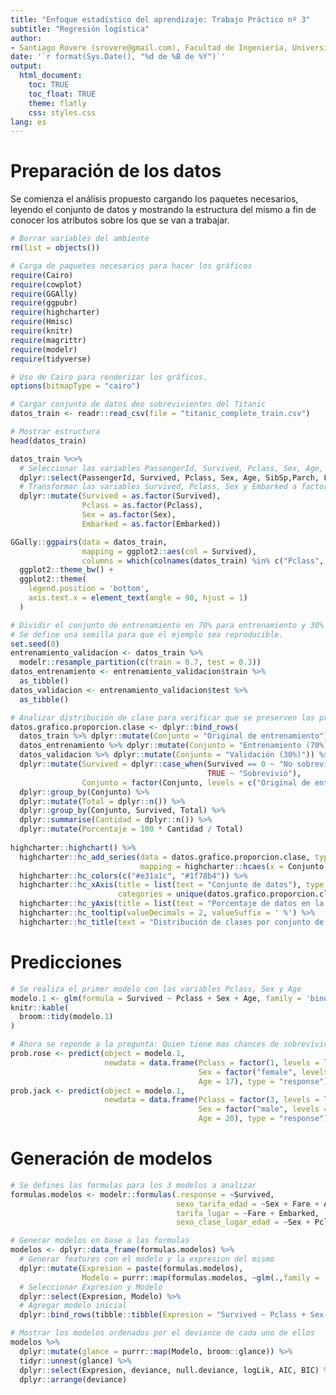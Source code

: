 ```yaml
---
title: "Enfoque estadístico del aprendizaje: Trabajo Práctico nº 3"
subtitle: "Regresión logística"
author:
- Santiago Rovere (srovere@gmail.com), Facultad de Ingeniería, Universidad de Buenos Aires
date: '`r format(Sys.Date(), "%d de %B de %Y")`'
output:
  html_document:
    toc: TRUE
    toc_float: TRUE
    theme: flatly
    css: styles.css
lang: es
---
```


# Preparación de los datos

Se comienza el análisis propuesto cargando los paquetes necesarios, leyendo el conjunto de datos y mostrando la estructura del mismo a fin de conocer los atributos sobre los que se van a trabajar.

```r
# Borrar variables del ambiente
rm(list = objects())

# Carga de paquetes necesarios para hacer los gráficos
require(Cairo)
require(cowplot)
require(GGAlly)
require(ggpubr)
require(highcharter)
require(Hmisc)
require(knitr)
require(magrittr)
require(modelr)
require(tidyverse)

# Uso de Cairo para renderizar los gráficos.
options(bitmapType = "cairo")

# Cargar conjunto de datos deo sobrevivientes del Titanic
datos_train <- readr::read_csv(file = "titanic_complete_train.csv")

# Mostrar estructura
head(datos_train)
```

```r
datos_train %<>%
  # Seleccionar las variables PassengerId, Survived, Pclass, Sex, Age, SibSp,Parch, Fare y Embarked  
  dplyr::select(PassengerId, Survived, Pclass, Sex, Age, SibSp,Parch, Fare, Embarked) %>%
  # Transformar las variables Survived, Pclass, Sex y Embarked a factor
  dplyr::mutate(Survived = as.factor(Survived), 
                Pclass = as.factor(Pclass),
                Sex = as.factor(Sex),
                Embarked = as.factor(Embarked))
```

```r
GGally::ggpairs(data = datos_train,
                mapping = ggplot2::aes(col = Survived),
                columns = which(colnames(datos_train) %in% c("Pclass", "Sex", "Age", "Fare"))) +
  ggplot2::theme_bw() +
  ggplot2::theme(
    legend.position = 'bottom',
    axis.text.x = element_text(angle = 90, hjust = 1)
  ) 
```

```r
# Dividir el conjunto de entrenamiento en 70% para entrenamiento y 30% para validacion.
# Se define una semilla para que el ejemplo sea reproducible.
set.seed(0)
entrenamiento_validacion <- datos_train %>% 
  modelr::resample_partition(c(train = 0.7, test = 0.3))
datos_entrenamiento <- entrenamiento_validacion$train %>%
  as_tibble()
datos_validacion <- entrenamiento_validacion$test %>% 
  as_tibble()

# Analizar distribución de clase para verificar que se preserven las proporciones
datos.grafico.proporcion.clase <- dplyr::bind_rows(
  datos_train %>% dplyr::mutate(Conjunto = "Original de entrenamiento"),
  datos_entrenamiento %>% dplyr::mutate(Conjunto = "Entrenamiento (70%)"),
  datos_validacion %>% dplyr::mutate(Conjunto = "Validación (30%)")) %>%
  dplyr::mutate(Survived = dplyr::case_when(Survived == 0 ~ "No sobrevivió",
                                            TRUE ~ "Sobrevivió"),
                Conjunto = factor(Conjunto, levels = c("Original de entrenamiento", "Entrenamiento (70%)", "Validación (30%)"))) %>%
  dplyr::group_by(Conjunto) %>%
  dplyr::mutate(Total = dplyr::n()) %>%
  dplyr::group_by(Conjunto, Survived, Total) %>%
  dplyr::summarise(Cantidad = dplyr::n()) %>%
  dplyr::mutate(Porcentaje = 100 * Cantidad / Total)
  
highcharter::highchart() %>%
  highcharter::hc_add_series(data = datos.grafico.proporcion.clase, type = "column",
                             mapping = highcharter::hcaes(x = Conjunto, y = Porcentaje, group = Survived)) %>%
  highcharter::hc_colors(c("#e31a1c", "#1f78b4")) %>%
  highcharter::hc_xAxis(title = list(text = "Conjunto de datos"), type = "category", 
                        categories = unique(datos.grafico.proporcion.clase$Conjunto)) %>%
  highcharter::hc_yAxis(title = list(text = "Porcentaje de datos en la clase"), min = 0, max = 100) %>%
  highcharter::hc_tooltip(valueDecimals = 2, valueSuffix = ' %') %>%
  highcharter::hc_title(text = "Distribución de clases por conjunto de datos")
```

# Predicciones 

```r
# Se realiza el primer modelo con las variables Pclass, Sex y Age
modelo.1 <- glm(formula = Survived ~ Pclass + Sex + Age, family = 'binomial', data = datos_entrenamiento)
knitr::kable(
  broom::tidy(modelo.1)
)
```

```r
# Ahora se reponde a la pregunta: Quien tiene mas chances de sobrevivir?
prob.rose <- predict(object = modelo.1, 
                     newdata = data.frame(Pclass = factor(1, levels = levels(datos_entrenamiento$Pclass)), 
                                          Sex = factor("female", levels = levels(datos_entrenamiento$Sex)),
                                          Age = 17), type = "response")
prob.jack <- predict(object = modelo.1, 
                     newdata = data.frame(Pclass = factor(3, levels = levels(datos_entrenamiento$Pclass)), 
                                          Sex = factor("male", levels = levels(datos_entrenamiento$Sex)),
                                          Age = 20), type = "response")
```

# Generación de modelos

```r
# Se defines las formulas para los 3 modelos a analizar
formulas.modelos <- modelr::formulas(.response = ~Survived,
                                     sexo_tarifa_edad = ~Sex + Fare + Age,
                                     tarifa_lugar = ~Fare + Embarked,
                                     sexo_clase_lugar_edad = ~Sex + Pclass + Embarked + Age)

# Generar modelos en base a las formulas
modelos <- dplyr::data_frame(formulas.modelos) %>% 
  # Generar features con el modelo y la expresion del mismo
  dplyr::mutate(Expresion = paste(formulas.modelos),
                Modelo = purrr::map(formulas.modelos, ~glm(.,family = 'binomial', data = datos_entrenamiento))) %>%
  # Seleccionar Expresion y Modelo
  dplyr::select(Expresion, Modelo) %>%
  # Agregar modelo inicial
  dplyr::bind_rows(tibble::tibble(Expresion = "Survived ~ Pclass + Sex + Age", Modelo = list(modelo.1)))

# Mostrar los modelos ordenados por el deviance de cada uno de ellos
modelos %>% 
  dplyr::mutate(glance = purrr::map(Modelo, broom::glance)) %>%
  tidyr::unnest(glance) %>%
  dplyr::select(Expresion, deviance, null.deviance, logLik, AIC, BIC) %>%
  dplyr::arrange(deviance)
```